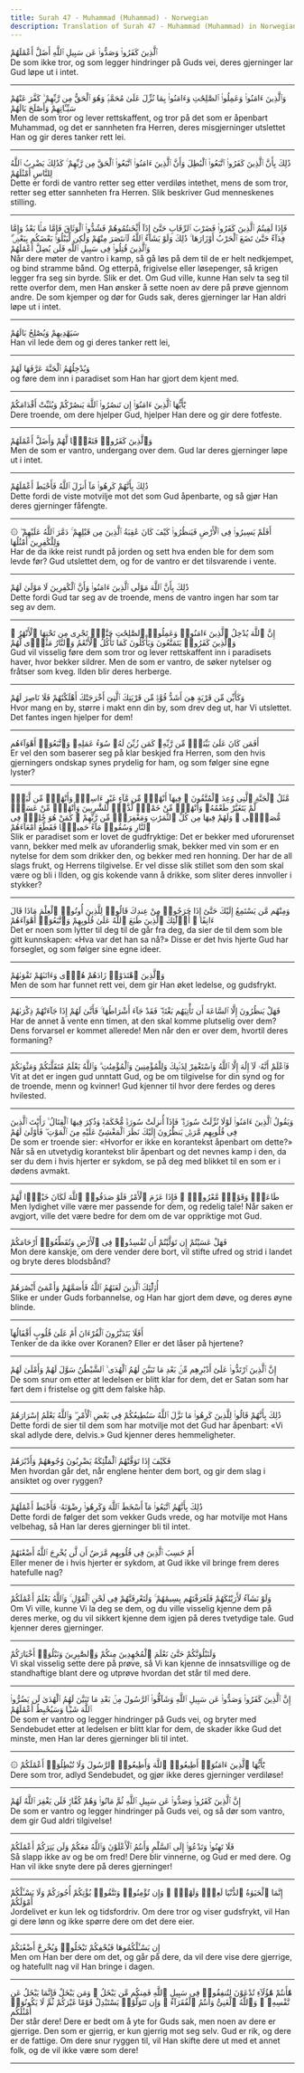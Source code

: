 ```yaml
---
title: Surah 47 - Muhammad (Muhammad) - Norwegian
description: Translation of Surah 47 - Muhammad (Muhammad) in Norwegian
---
```





<Aside type="quran" title="1">
ٱلَّذِينَ كَفَرُوا۟ وَصَدُّوا۟ عَن سَبِيلِ ٱللَّهِ أَضَلَّ أَعْمَٰلَهُمْ
</Aside>

<Aside type="reference" title="1">
De som ikke tror, og som legger hindringer på Guds vei, deres gjerninger lar Gud løpe ut i intet.
</Aside>

---

<Aside type="quran" title="2">
وَٱلَّذِينَ ءَامَنُوا۟ وَعَمِلُوا۟ ٱلصَّٰلِحَٰتِ وَءَامَنُوا۟ بِمَا نُزِّلَ عَلَىٰ مُحَمَّدٍۢ وَهُوَ ٱلْحَقُّ مِن رَّبِّهِمْ ۙ كَفَّرَ عَنْهُمْ سَيِّـَٔاتِهِمْ وَأَصْلَحَ بَالَهُمْ
</Aside>

<Aside type="reference" title="2">
Men de som tror og lever rettskaffent, og tror på det som er åpenbart Muhammad, og det er sannheten fra Herren, deres misgjerninger utslettet Han og gir deres tanker rett lei.
</Aside>

---

<Aside type="quran" title="3">
ذَٰلِكَ بِأَنَّ ٱلَّذِينَ كَفَرُوا۟ ٱتَّبَعُوا۟ ٱلْبَٰطِلَ وَأَنَّ ٱلَّذِينَ ءَامَنُوا۟ ٱتَّبَعُوا۟ ٱلْحَقَّ مِن رَّبِّهِمْ ۚ كَذَٰلِكَ يَضْرِبُ ٱللَّهُ لِلنَّاسِ أَمْثَٰلَهُمْ
</Aside>

<Aside type="reference" title="3">
Dette er fordi de vantro retter seg etter verdiløs intethet, mens de som tror, retter seg etter sannheten fra Herren. Slik beskriver Gud menneskenes stilling.
</Aside>

---

<Aside type="quran" title="4">
فَإِذَا لَقِيتُمُ ٱلَّذِينَ كَفَرُوا۟ فَضَرْبَ ٱلرِّقَابِ حَتَّىٰٓ إِذَآ أَثْخَنتُمُوهُمْ فَشُدُّوا۟ ٱلْوَثَاقَ فَإِمَّا مَنًّۢا بَعْدُ وَإِمَّا فِدَآءً حَتَّىٰ تَضَعَ ٱلْحَرْبُ أَوْزَارَهَا ۚ ذَٰلِكَ وَلَوْ يَشَآءُ ٱللَّهُ لَٱنتَصَرَ مِنْهُمْ وَلَٰكِن لِّيَبْلُوَا۟ بَعْضَكُم بِبَعْضٍۢ ۗ وَٱلَّذِينَ قُتِلُوا۟ فِى سَبِيلِ ٱللَّهِ فَلَن يُضِلَّ أَعْمَٰلَهُمْ
</Aside>

<Aside type="reference" title="4">
Når dere møter de vantro i kamp, så gå løs på dem til de er helt nedkjempet, og bind stramme bånd. Og etterpå, frigivelse eller løsepenger, så krigen legger fra seg sin byrde. Slik er det. Om Gud ville, kunne Han selv ta seg til rette overfor dem, men Han ønsker å sette noen av dere på prøve gjennom andre. De som kjemper og dør for Guds sak, deres gjerninger lar Han aldri løpe ut i intet.
</Aside>

---

<Aside type="quran" title="5">
سَيَهْدِيهِمْ وَيُصْلِحُ بَالَهُمْ
</Aside>

<Aside type="reference" title="5">
Han vil lede dem og gi deres tanker rett lei,
</Aside>

---

<Aside type="quran" title="6">
وَيُدْخِلُهُمُ ٱلْجَنَّةَ عَرَّفَهَا لَهُمْ
</Aside>

<Aside type="reference" title="6">
og føre dem inn i paradiset som Han har gjort dem kjent med.
</Aside>

---

<Aside type="quran" title="7">
يَٰٓأَيُّهَا ٱلَّذِينَ ءَامَنُوٓا۟ إِن تَنصُرُوا۟ ٱللَّهَ يَنصُرْكُمْ وَيُثَبِّتْ أَقْدَامَكُمْ
</Aside>

<Aside type="reference" title="7">
Dere troende, om dere hjelper Gud, hjelper Han dere og gir dere fotfeste.
</Aside>

---

<Aside type="quran" title="8">
وَٱلَّذِينَ كَفَرُوا۟ فَتَعْسًۭا لَّهُمْ وَأَضَلَّ أَعْمَٰلَهُمْ
</Aside>

<Aside type="reference" title="8">
Men de som er vantro, undergang over dem. Gud lar deres gjerninger løpe ut i intet.
</Aside>

---

<Aside type="quran" title="9">
ذَٰلِكَ بِأَنَّهُمْ كَرِهُوا۟ مَآ أَنزَلَ ٱللَّهُ فَأَحْبَطَ أَعْمَٰلَهُمْ
</Aside>

<Aside type="reference" title="9">
Dette fordi de viste motvilje mot det som Gud åpenbarte, og så gjør Han deres gjerninger fåfengte.
</Aside>

---

<Aside type="quran" title="10">
۞ أَفَلَمْ يَسِيرُوا۟ فِى ٱلْأَرْضِ فَيَنظُرُوا۟ كَيْفَ كَانَ عَٰقِبَةُ ٱلَّذِينَ مِن قَبْلِهِمْ ۚ دَمَّرَ ٱللَّهُ عَلَيْهِمْ ۖ وَلِلْكَٰفِرِينَ أَمْثَٰلُهَا
</Aside>

<Aside type="reference" title="10">
Har de da ikke reist rundt på jorden og sett hva enden ble for dem som levde før? Gud utslettet dem, og for de vantro er det tilsvarende i vente.
</Aside>

---

<Aside type="quran" title="11">
ذَٰلِكَ بِأَنَّ ٱللَّهَ مَوْلَى ٱلَّذِينَ ءَامَنُوا۟ وَأَنَّ ٱلْكَٰفِرِينَ لَا مَوْلَىٰ لَهُمْ
</Aside>

<Aside type="reference" title="11">
Dette fordi Gud tar seg av de troende, mens de vantro ingen har som tar seg av dem.
</Aside>

---

<Aside type="quran" title="12">
إِنَّ ٱللَّهَ يُدْخِلُ ٱلَّذِينَ ءَامَنُوا۟ وَعَمِلُوا۟ ٱلصَّٰلِحَٰتِ جَنَّٰتٍۢ تَجْرِى مِن تَحْتِهَا ٱلْأَنْهَٰرُ ۖ وَٱلَّذِينَ كَفَرُوا۟ يَتَمَتَّعُونَ وَيَأْكُلُونَ كَمَا تَأْكُلُ ٱلْأَنْعَٰمُ وَٱلنَّارُ مَثْوًۭى لَّهُمْ
</Aside>

<Aside type="reference" title="12">
Gud vil visselig føre dem som tror og lever rettskaffent inn i paradisets haver, hvor bekker sildrer. Men de som er vantro, de søker nytelser og fråtser som kveg. Ilden blir deres herberge.
</Aside>

---

<Aside type="quran" title="13">
وَكَأَيِّن مِّن قَرْيَةٍ هِىَ أَشَدُّ قُوَّةًۭ مِّن قَرْيَتِكَ ٱلَّتِىٓ أَخْرَجَتْكَ أَهْلَكْنَٰهُمْ فَلَا نَاصِرَ لَهُمْ
</Aside>

<Aside type="reference" title="13">
Hvor mang en by, større i makt enn din by, som drev deg ut, har Vi utslettet. Det fantes ingen hjelper for dem!
</Aside>

---

<Aside type="quran" title="14">
أَفَمَن كَانَ عَلَىٰ بَيِّنَةٍۢ مِّن رَّبِّهِۦ كَمَن زُيِّنَ لَهُۥ سُوٓءُ عَمَلِهِۦ وَٱتَّبَعُوٓا۟ أَهْوَآءَهُم
</Aside>

<Aside type="reference" title="14">
Er vel den som baserer seg på klar beskjed fra Herren, som den hvis gjerningers ondskap synes prydelig for ham, og som følger sine egne lyster?
</Aside>

---

<Aside type="quran" title="15">
مَّثَلُ ٱلْجَنَّةِ ٱلَّتِى وُعِدَ ٱلْمُتَّقُونَ ۖ فِيهَآ أَنْهَٰرٌۭ مِّن مَّآءٍ غَيْرِ ءَاسِنٍۢ وَأَنْهَٰرٌۭ مِّن لَّبَنٍۢ لَّمْ يَتَغَيَّرْ طَعْمُهُۥ وَأَنْهَٰرٌۭ مِّنْ خَمْرٍۢ لَّذَّةٍۢ لِّلشَّٰرِبِينَ وَأَنْهَٰرٌۭ مِّنْ عَسَلٍۢ مُّصَفًّۭى ۖ وَلَهُمْ فِيهَا مِن كُلِّ ٱلثَّمَرَٰتِ وَمَغْفِرَةٌۭ مِّن رَّبِّهِمْ ۖ كَمَنْ هُوَ خَٰلِدٌۭ فِى ٱلنَّارِ وَسُقُوا۟ مَآءً حَمِيمًۭا فَقَطَّعَ أَمْعَآءَهُمْ
</Aside>

<Aside type="reference" title="15">
Slik er paradiset som er lovet de gudfryktige: Det er bekker med uforurenset vann, bekker med melk av uforanderlig smak, bekker med vin som er en nytelse for dem som drikker den, og bekker med ren honning. Der har de all slags frukt, og Herrens tilgivelse. Er vel disse slik stillet som den som skal være og bli i Ilden, og gis kokende vann å drikke, som sliter deres innvoller i stykker?
</Aside>

---

<Aside type="quran" title="16">
وَمِنْهُم مَّن يَسْتَمِعُ إِلَيْكَ حَتَّىٰٓ إِذَا خَرَجُوا۟ مِنْ عِندِكَ قَالُوا۟ لِلَّذِينَ أُوتُوا۟ ٱلْعِلْمَ مَاذَا قَالَ ءَانِفًا ۚ أُو۟لَٰٓئِكَ ٱلَّذِينَ طَبَعَ ٱللَّهُ عَلَىٰ قُلُوبِهِمْ وَٱتَّبَعُوٓا۟ أَهْوَآءَهُمْ
</Aside>

<Aside type="reference" title="16">
Det er noen som lytter til deg til de går fra deg, da sier de til dem som ble gitt kunnskapen: «Hva var det han sa nå?» Disse er det hvis hjerte Gud har forseglet, og som følger sine egne ideer.
</Aside>

---

<Aside type="quran" title="17">
وَٱلَّذِينَ ٱهْتَدَوْا۟ زَادَهُمْ هُدًۭى وَءَاتَىٰهُمْ تَقْوَىٰهُمْ
</Aside>

<Aside type="reference" title="17">
Men de som har funnet rett vei, dem gir Han øket ledelse, og gudsfrykt.
</Aside>

---

<Aside type="quran" title="18">
فَهَلْ يَنظُرُونَ إِلَّا ٱلسَّاعَةَ أَن تَأْتِيَهُم بَغْتَةًۭ ۖ فَقَدْ جَآءَ أَشْرَاطُهَا ۚ فَأَنَّىٰ لَهُمْ إِذَا جَآءَتْهُمْ ذِكْرَىٰهُمْ
</Aside>

<Aside type="reference" title="18">
Har de annet å vente enn timen, at den skal komme plutselig over dem? Dens forvarsel er kommet allerede! Men når den er over dem, hvortil deres formaning?
</Aside>

---

<Aside type="quran" title="19">
فَٱعْلَمْ أَنَّهُۥ لَآ إِلَٰهَ إِلَّا ٱللَّهُ وَٱسْتَغْفِرْ لِذَنۢبِكَ وَلِلْمُؤْمِنِينَ وَٱلْمُؤْمِنَٰتِ ۗ وَٱللَّهُ يَعْلَمُ مُتَقَلَّبَكُمْ وَمَثْوَىٰكُمْ
</Aside>

<Aside type="reference" title="19">
Vit at det er ingen gud unntatt Gud, og be om tilgivelse for din synd og for de troende, menn og kvinner! Gud kjenner til hvor dere ferdes og deres hvilested.
</Aside>

---

<Aside type="quran" title="20">
وَيَقُولُ ٱلَّذِينَ ءَامَنُوا۟ لَوْلَا نُزِّلَتْ سُورَةٌۭ ۖ فَإِذَآ أُنزِلَتْ سُورَةٌۭ مُّحْكَمَةٌۭ وَذُكِرَ فِيهَا ٱلْقِتَالُ ۙ رَأَيْتَ ٱلَّذِينَ فِى قُلُوبِهِم مَّرَضٌۭ يَنظُرُونَ إِلَيْكَ نَظَرَ ٱلْمَغْشِىِّ عَلَيْهِ مِنَ ٱلْمَوْتِ ۖ فَأَوْلَىٰ لَهُمْ
</Aside>

<Aside type="reference" title="20">
De som er troende sier: «Hvorfor er ikke en korantekst åpenbart om dette?» Når så en utvetydig korantekst blir åpenbart og det nevnes kamp i den, da ser du dem i hvis hjerter er sykdom, se på deg med blikket til en som er i dødens avmakt.
</Aside>

---

<Aside type="quran" title="21">
طَاعَةٌۭ وَقَوْلٌۭ مَّعْرُوفٌۭ ۚ فَإِذَا عَزَمَ ٱلْأَمْرُ فَلَوْ صَدَقُوا۟ ٱللَّهَ لَكَانَ خَيْرًۭا لَّهُمْ
</Aside>

<Aside type="reference" title="21">
Men lydighet ville være mer passende for dem, og redelig tale! Når saken er avgjort, ville det være bedre for dem om de var oppriktige mot Gud.
</Aside>

---

<Aside type="quran" title="22">
فَهَلْ عَسَيْتُمْ إِن تَوَلَّيْتُمْ أَن تُفْسِدُوا۟ فِى ٱلْأَرْضِ وَتُقَطِّعُوٓا۟ أَرْحَامَكُمْ
</Aside>

<Aside type="reference" title="22">
Mon dere kanskje, om dere vender dere bort, vil stifte ufred og strid i landet og bryte deres blodsbånd?
</Aside>

---

<Aside type="quran" title="23">
أُو۟لَٰٓئِكَ ٱلَّذِينَ لَعَنَهُمُ ٱللَّهُ فَأَصَمَّهُمْ وَأَعْمَىٰٓ أَبْصَٰرَهُمْ
</Aside>

<Aside type="reference" title="23">
Slike er under Guds forbannelse, og Han har gjort dem døve, og deres øyne blinde.
</Aside>

---

<Aside type="quran" title="24">
أَفَلَا يَتَدَبَّرُونَ ٱلْقُرْءَانَ أَمْ عَلَىٰ قُلُوبٍ أَقْفَالُهَآ
</Aside>

<Aside type="reference" title="24">
Tenker de da ikke over Koranen? Eller er det låser på hjertene?
</Aside>

---

<Aside type="quran" title="25">
إِنَّ ٱلَّذِينَ ٱرْتَدُّوا۟ عَلَىٰٓ أَدْبَٰرِهِم مِّنۢ بَعْدِ مَا تَبَيَّنَ لَهُمُ ٱلْهُدَى ۙ ٱلشَّيْطَٰنُ سَوَّلَ لَهُمْ وَأَمْلَىٰ لَهُمْ
</Aside>

<Aside type="reference" title="25">
De som snur om etter at ledelsen er blitt klar for dem, det er Satan som har ført dem i fristelse og gitt dem falske håp.
</Aside>

---

<Aside type="quran" title="26">
ذَٰلِكَ بِأَنَّهُمْ قَالُوا۟ لِلَّذِينَ كَرِهُوا۟ مَا نَزَّلَ ٱللَّهُ سَنُطِيعُكُمْ فِى بَعْضِ ٱلْأَمْرِ ۖ وَٱللَّهُ يَعْلَمُ إِسْرَارَهُمْ
</Aside>

<Aside type="reference" title="26">
Dette fordi de sier til dem som har motvilje mot det Gud har åpenbart: «Vi skal adlyde dere, delvis.» Gud kjenner deres hemmeligheter.
</Aside>

---

<Aside type="quran" title="27">
فَكَيْفَ إِذَا تَوَفَّتْهُمُ ٱلْمَلَٰٓئِكَةُ يَضْرِبُونَ وُجُوهَهُمْ وَأَدْبَٰرَهُمْ
</Aside>

<Aside type="reference" title="27">
Men hvordan går det, når englene henter dem bort, og gir dem slag i ansiktet og over ryggen?
</Aside>

---

<Aside type="quran" title="28">
ذَٰلِكَ بِأَنَّهُمُ ٱتَّبَعُوا۟ مَآ أَسْخَطَ ٱللَّهَ وَكَرِهُوا۟ رِضْوَٰنَهُۥ فَأَحْبَطَ أَعْمَٰلَهُمْ
</Aside>

<Aside type="reference" title="28">
Dette fordi de følger det som vekker Guds vrede, og har motvilje mot Hans velbehag, så Han lar deres gjerninger bli til intet.
</Aside>

---

<Aside type="quran" title="29">
أَمْ حَسِبَ ٱلَّذِينَ فِى قُلُوبِهِم مَّرَضٌ أَن لَّن يُخْرِجَ ٱللَّهُ أَضْغَٰنَهُمْ
</Aside>

<Aside type="reference" title="29">
Eller mener de i hvis hjerter er sykdom, at Gud ikke vil bringe frem deres hatefulle nag?
</Aside>

---

<Aside type="quran" title="30">
وَلَوْ نَشَآءُ لَأَرَيْنَٰكَهُمْ فَلَعَرَفْتَهُم بِسِيمَٰهُمْ ۚ وَلَتَعْرِفَنَّهُمْ فِى لَحْنِ ٱلْقَوْلِ ۚ وَٱللَّهُ يَعْلَمُ أَعْمَٰلَكُمْ
</Aside>

<Aside type="reference" title="30">
Om Vi ville, kunne Vi la deg se dem, og du ville visselig kjenne dem på deres merke, og du vil sikkert kjenne dem igjen på deres tvetydige tale. Gud kjenner deres gjerninger.
</Aside>

---

<Aside type="quran" title="31">
وَلَنَبْلُوَنَّكُمْ حَتَّىٰ نَعْلَمَ ٱلْمُجَٰهِدِينَ مِنكُمْ وَٱلصَّٰبِرِينَ وَنَبْلُوَا۟ أَخْبَارَكُمْ
</Aside>

<Aside type="reference" title="31">
Vi skal visselig sette dere på prøve, så Vi kan kjenne de innsatsvillige og de standhaftige blant dere og utprøve hvordan det står til med dere.
</Aside>

---

<Aside type="quran" title="32">
إِنَّ ٱلَّذِينَ كَفَرُوا۟ وَصَدُّوا۟ عَن سَبِيلِ ٱللَّهِ وَشَآقُّوا۟ ٱلرَّسُولَ مِنۢ بَعْدِ مَا تَبَيَّنَ لَهُمُ ٱلْهُدَىٰ لَن يَضُرُّوا۟ ٱللَّهَ شَيْـًۭٔا وَسَيُحْبِطُ أَعْمَٰلَهُمْ
</Aside>

<Aside type="reference" title="32">
De som er vantro og legger hindringer på Guds vei, og bryter med Sendebudet etter at ledelsen er blitt klar for dem, de skader ikke Gud det minste, men Han lar deres gjerninger bli til intet.
</Aside>

---

<Aside type="quran" title="33">
۞ يَٰٓأَيُّهَا ٱلَّذِينَ ءَامَنُوٓا۟ أَطِيعُوا۟ ٱللَّهَ وَأَطِيعُوا۟ ٱلرَّسُولَ وَلَا تُبْطِلُوٓا۟ أَعْمَٰلَكُمْ
</Aside>

<Aside type="reference" title="33">
Dere som tror, adlyd Sendebudet, og gjør ikke deres gjerninger verdiløse!
</Aside>

---

<Aside type="quran" title="34">
إِنَّ ٱلَّذِينَ كَفَرُوا۟ وَصَدُّوا۟ عَن سَبِيلِ ٱللَّهِ ثُمَّ مَاتُوا۟ وَهُمْ كُفَّارٌۭ فَلَن يَغْفِرَ ٱللَّهُ لَهُمْ
</Aside>

<Aside type="reference" title="34">
De som er vantro og legger hindringer på Guds vei, og så dør som vantro, dem gir Gud aldri tilgivelse!
</Aside>

---

<Aside type="quran" title="35">
فَلَا تَهِنُوا۟ وَتَدْعُوٓا۟ إِلَى ٱلسَّلْمِ وَأَنتُمُ ٱلْأَعْلَوْنَ وَٱللَّهُ مَعَكُمْ وَلَن يَتِرَكُمْ أَعْمَٰلَكُمْ
</Aside>

<Aside type="reference" title="35">
Så slapp ikke av og be om fred! Dere blir vinnerne, og Gud er med dere. Og Han vil ikke snyte dere på deres gjerninger!
</Aside>

---

<Aside type="quran" title="36">
إِنَّمَا ٱلْحَيَوٰةُ ٱلدُّنْيَا لَعِبٌۭ وَلَهْوٌۭ ۚ وَإِن تُؤْمِنُوا۟ وَتَتَّقُوا۟ يُؤْتِكُمْ أُجُورَكُمْ وَلَا يَسْـَٔلْكُمْ أَمْوَٰلَكُمْ
</Aside>

<Aside type="reference" title="36">
Jordelivet er kun lek og tidsfordriv. Om dere tror og viser gudsfrykt, vil Han gi dere lønn og ikke spørre dere om det dere eier.
</Aside>

---

<Aside type="quran" title="37">
إِن يَسْـَٔلْكُمُوهَا فَيُحْفِكُمْ تَبْخَلُوا۟ وَيُخْرِجْ أَضْغَٰنَكُمْ
</Aside>

<Aside type="reference" title="37">
Men om Han ber dere om det, og går på dere, da vil dere vise dere gjerrige, og hatefullt nag vil Han bringe i dagen.
</Aside>

---

<Aside type="quran" title="38">
هَٰٓأَنتُمْ هَٰٓؤُلَآءِ تُدْعَوْنَ لِتُنفِقُوا۟ فِى سَبِيلِ ٱللَّهِ فَمِنكُم مَّن يَبْخَلُ ۖ وَمَن يَبْخَلْ فَإِنَّمَا يَبْخَلُ عَن نَّفْسِهِۦ ۚ وَٱللَّهُ ٱلْغَنِىُّ وَأَنتُمُ ٱلْفُقَرَآءُ ۚ وَإِن تَتَوَلَّوْا۟ يَسْتَبْدِلْ قَوْمًا غَيْرَكُمْ ثُمَّ لَا يَكُونُوٓا۟ أَمْثَٰلَكُم
</Aside>

<Aside type="reference" title="38">
Der står dere! Dere er bedt om å yte for Guds sak, men noen av dere er gjerrige. Den som er gjerrig, er kun gjerrig mot seg selv. Gud er rik, og dere er de fattige. Om dere snur ryggen til, vil Han skifte dere ut med et annet folk, og de vil ikke være som dere!
</Aside>

---
